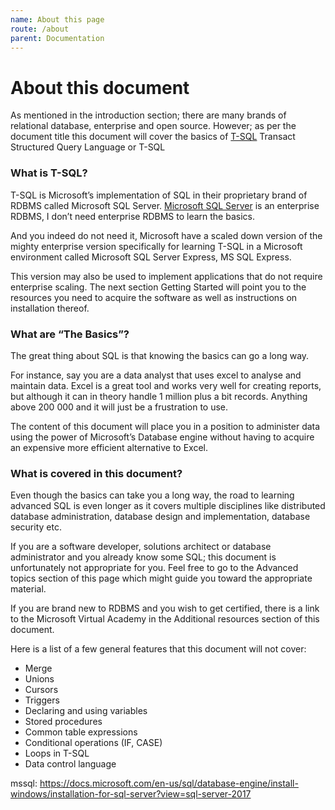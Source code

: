 ```yaml
---
name: About this page
route: /about
parent: Documentation
---
```


# About this document

As mentioned in the introduction section; there are many brands of relational database, enterprise and open source. However; as per the document title this document will cover the basics of [T-SQL]() Transact Structured Query Language or T-SQL

### What is T-SQL?

T-SQL is Microsoft’s implementation of SQL in their proprietary brand of RDBMS called Microsoft SQL Server. [Microsoft SQL Server](https://docs.microsoft.com/en-us/sql/database-engine/install-windows/installation-for-sql-server?view=sql-server-2017) is an enterprise RDBMS, I don’t need enterprise RDBMS to learn the basics.

And you indeed do not need it, Microsoft have a scaled down version of the mighty enterprise version specifically for learning T-SQL in a Microsoft environment called Microsoft SQL Server Express, MS SQL Express.

This version may also be used to implement applications that do not require enterprise scaling. The next section Getting Started will point you to the resources you need to acquire the software as well as instructions on installation thereof.

### What are “The Basics”?

The great thing about SQL is that knowing the basics can go a long way.

For instance, say you are a data analyst that uses excel to analyse and maintain data. Excel is a great tool and works very well for creating reports, but although it can in theory handle 1 million plus a bit records. Anything above 200 000 and it will just be a frustration to use.

The content of this document will place you in a position to administer data using the power of Microsoft’s Database engine without having to acquire an expensive more efficient alternative to Excel.

### What is covered in this document?

Even though the basics can take you a long way, the road to learning advanced SQL is even longer as it covers multiple disciplines like distributed database administration, database design and implementation, database security etc.

If you are a software developer, solutions architect or database administrator and you already know some SQL; this document is unfortunately not appropriate for you. Feel free to go to the Advanced topics section of this page which might guide you toward the appropriate material.

If you are brand new to RDBMS and you wish to get certified, there is a link to the Microsoft Virtual Academy in the Additional resources section of this document.

Here is a list of a few general features that this document will not cover:

- Merge
- Unions
- Cursors
- Triggers
- Declaring and using variables
- Stored procedures
- Common table expressions
- Conditional operations (IF, CASE)
- Loops in T-SQL
- Data control language



mssql: https://docs.microsoft.com/en-us/sql/database-engine/install-windows/installation-for-sql-server?view=sql-server-2017

